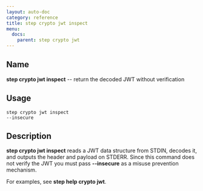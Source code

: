 ```yaml
---
layout: auto-doc
category: reference
title: step crypto jwt inspect
menu:
  docs:
    parent: step crypto jwt
---
```


## Name
**step crypto jwt inspect** -- return the decoded JWT without verification

## Usage

```raw
step crypto jwt inspect
--insecure
```

## Description

**step crypto jwt inspect** reads a JWT data structure from STDIN, decodes it,
and outputs the header and payload on STDERR. Since this command does not
verify the JWT you must pass **--insecure** as a misuse prevention mechanism.

For examples, see **step help crypto jwt**.
